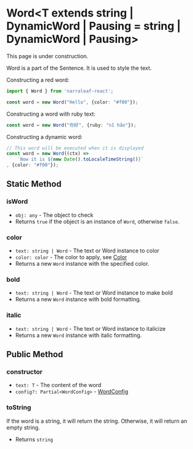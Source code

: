 
# Word\<T extends string | DynamicWord | Pausing = string | DynamicWord | Pausing\>

<Callout type="warning" emoji="⚠️">
    This page is under construction.
</Callout>

Word is a part of the Sentence. It is used to style the text.

Constructing a red word:

```ts
import { Word } from 'narraleaf-react';

const word = new Word("Hello", {color: "#f00"});
```

Constructing a word with ruby text:

```ts
const word = new Word("你好", {ruby: "nǐ hǎo"});
```

Constructing a dynamic word:

```ts
// This word will be executed when it is displayed
const word = new Word((ctx) => 
    `Now it is ${new Date().toLocaleTimeString()}`
, {color: "#f00"});
```

## Static Method

### isWord

<Steps>

- `obj: any` - The object to check
- Returns `true` if the object is an instance of `Word`, otherwise `false`.

</Steps>

### color

<Steps>

- `text: string | Word` - The text or Word instance to color
- `color: color` - The color to apply, see [Color](../../types/color)
- Returns a new `Word` instance with the specified color.

</Steps>

### bold

<Steps>

- `text: string | Word` - The text or Word instance to make bold
- Returns a new `Word` instance with bold formatting.

</Steps>

### italic

<Steps>

- `text: string | Word` - The text or Word instance to italicize
- Returns a new `Word` instance with italic formatting.

</Steps>

## Public Method

### constructor

<Steps>

- `text: T` - The content of the word
- `config?: Partial<WordConfig>` - [WordConfig](../../types/WordConfig)

</Steps>

### toString

<Steps>

If the word is a string, it will return the string. Otherwise, it will return an empty string.

- Returns `string`

</Steps>
